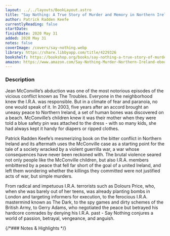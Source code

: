 ```yaml
---
layout: ../../layouts/BookLayout.astro
title: "Say Nothing: A True Story of Murder and Memory in Northern Ireland"
author: Patrick Radden Keefe
currentlyReading: false
startDate: 
finishDate: 2020 May 31
added: 2020 May 31
notes: false
coverImage: /covers/say-nothing.webp
library: https://share.libbyapp.com/title/4229326
bookshelf: https://bookshop.org/books/say-nothing-a-true-story-of-murder-and-memory-in-northern-ireland/9780307279286
amazon: https://www.amazon.com/Say-Nothing-Murder-Northern-Ireland-ebook/dp/B07CWGBK5K
---
```


<ReadingTime
  startDate  = {frontmatter.startDate}
  finishDate = {frontmatter.finishDate}
/>

### Description
Jean McConville’s abduction was one of the most notorious episodes of the vicious conflict known as The Troubles. Everyone in the neighborhood knew the I.R.A. was responsible. But in a climate of fear and paranoia, no one would speak of it. In 2003, five years after an accord brought an uneasy peace to Northern Ireland, a set of human bones was discovered on a beach. McConville’s children knew it was their mother when they were told a blue safety pin was attached to the dress - with so many kids, she had always kept it handy for diapers or ripped clothes.

Patrick Radden Keefe’s mesmerizing book on the bitter conflict in Northern Ireland and its aftermath uses the McConville case as a starting point for the tale of a society wracked by a violent guerrilla war, a war whose consequences have never been reckoned with. The brutal violence seared not only people like the McConville children, but also I.R.A. members embittered by a peace that fell far short of the goal of a united Ireland, and left them wondering whether the killings they committed were not justified acts of war, but simple murders.

From radical and impetuous I.R.A. terrorists such as Dolours Price, who, when she was barely out of her teens, was already planting bombs in London and targeting informers for execution, to the ferocious I.R.A. mastermind known as The Dark, to the spy games and dirty schemes of the British Army, to Gerry Adams, who negotiated the peace but betrayed his hardcore comrades by denying his I.R.A. past - Say Nothing conjures a world of passion, betrayal, vengeance, and anguish.

{/*### Notes & Highlights */}

<BuyBook
  library   = {frontmatter.library}
  bookshelf = {frontmatter.bookshelf}
  amazon    = {frontmatter.amazon}
/>
